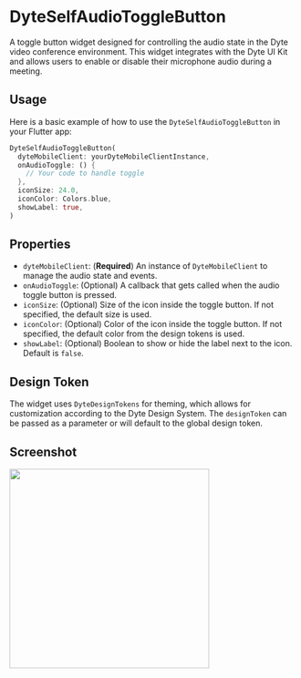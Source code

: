 # DyteSelfAudioToggleButton

A toggle button widget designed for controlling the audio state in the Dyte video conference environment. This widget integrates with the Dyte UI Kit and allows users to enable or disable their microphone audio during a meeting.

## Usage

Here is a basic example of how to use the `DyteSelfAudioToggleButton` in your Flutter app:

```dart
DyteSelfAudioToggleButton(
  dyteMobileClient: yourDyteMobileClientInstance,
  onAudioToggle: () {
    // Your code to handle toggle
  },
  iconSize: 24.0,
  iconColor: Colors.blue,
  showLabel: true,
)
```

## Properties

- `dyteMobileClient`: (**Required**) An instance of `DyteMobileClient` to manage the audio state and events.
- `onAudioToggle`: (Optional) A callback that gets called when the audio toggle button is pressed.
- `iconSize`: (Optional) Size of the icon inside the toggle button. If not specified, the default size is used.
- `iconColor`: (Optional) Color of the icon inside the toggle button. If not specified, the default color from the design tokens is used.
- `showLabel`: (Optional) Boolean to show or hide the label next to the icon. Default is `false`.

## Design Token

The widget uses `DyteDesignTokens` for theming, which allows for customization according to the Dyte Design System. The `designToken` can be passed as a parameter or will default to the global design token.

## Screenshot

<img src="/static/mobile/flutter/flutter-self-audio-toggle.png" width="350px" />
